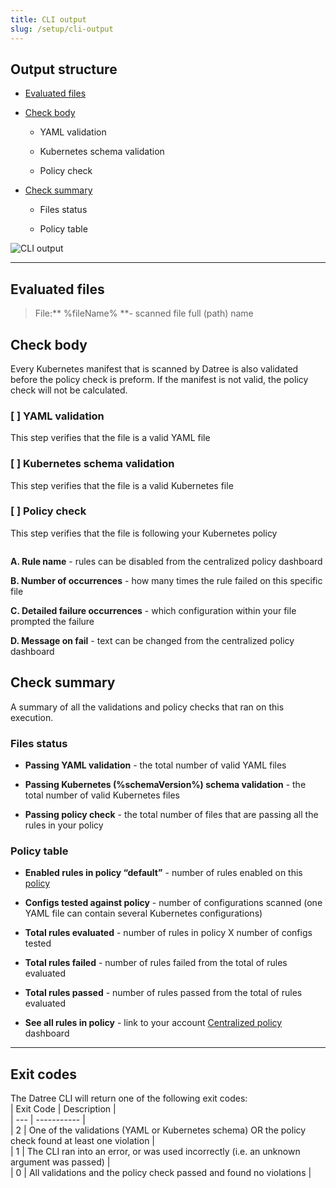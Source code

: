 ```yaml
---
title: CLI output
slug: /setup/cli-output
---
```


## Output structure

- [Evaluated files](/setup/cli-output#evaluated-files)

- [Check body](/setup/cli-output#check-body)

  - YAML validation

  - Kubernetes schema validation

  - Policy check

- [Check summary](/setup/cli-output#check-summary)

  - Files status

  - Policy table

<img src='/img/setup/cli-output/1.png' alt='CLI output' />

---

## Evaluated files

> File:** %fileName% **- scanned file full (path) name

## Check body

Every Kubernetes manifest that is scanned by Datree is also validated before the policy check is preform. If the manifest is not valid, the policy check will not be calculated.&#x20;

### \[ ] YAML validation

This step verifies that the file is a valid YAML file

### \[ ] Kubernetes schema validation

This step verifies that the file is a valid Kubernetes file

### \[ ] Policy check

This step verifies that the file is following your Kubernetes policy

<img src='/img/setup/cli-output/2.png' alt='' />

**A. Rule name** - rules can be disabled from the centralized policy dashboard

**B. Number of occurrences** - how many times the rule failed on this specific file

**C. Detailed failure occurrences** - which configuration within your file prompted the failure

**D. Message on fail** - text can be changed from the centralized policy dashboard

## Check summary

A summary of all the validations and policy checks that ran on this execution. &#x20;

### Files status

- **Passing YAML validation** - the total number of valid YAML files

- **Passing Kubernetes (%schemaVersion%) schema validation** - the total number of valid Kubernetes files

- **Passing policy check** - the total number of files that are passing all the rules in your policy

### Policy table

- **Enabled rules in policy “default”** - number of rules enabled on this [policy](/faq#what-is-a-policy)

- **Configs tested against policy** - number of configurations scanned (one YAML file can contain several Kubernetes configurations)

- **Total rules evaluated** - number of rules in policy X number of configs tested

- **Total rules failed** - number of rules failed from the total of rules evaluated

- **Total rules passed** - number of rules passed from the total of rules evaluated

- **See all rules in policy** - link to your account [Centralized policy](/setup/centralized-policy) dashboard

---

## Exit codes
The Datree CLI will return one of the following exit codes:  
| Exit Code | Description |  
| --- | ----------- |  
| 2 | One of the validations (YAML or Kubernetes schema) OR the policy check found at least one violation |  
| 1 | The CLI ran into an error, or was used incorrectly (i.e. an unknown argument was passed) |  
| 0 | All validations and the policy check passed and found no violations |  

